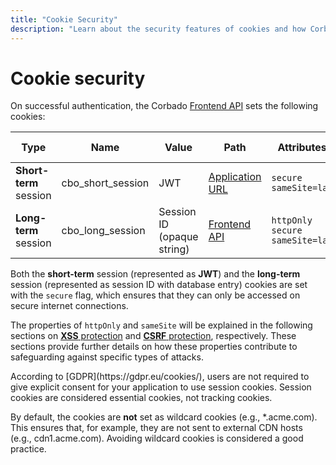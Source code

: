 ```yaml
---
title: "Cookie Security"
description: "Learn about the security features of cookies and how Corbado's session management makes use of them."
---
```


# Cookie security

On successful authentication, the Corbado [Frontend API](/backend-integration/corbado-api-structure/frontend-api) sets the following cookies:

| Type                   | Name              | Value                      | Path                                                                    | Attributes                         | Default duration |
| ---------------------- | ----------------- | -------------------------- | ----------------------------------------------------------------------- | ---------------------------------- | ---------------- |
| **Short-term** session | cbo_short_session | JWT                        | [Application URL](/helpful-guides/url-overview#2-application-url)    | `secure` `sameSite=lax`            | 5 mins           |
| **Long-term** session  | cbo_long_session  | Session ID (opaque string) | [Frontend API](/backend-integration/corbado-api-structure/frontend-api) | `httpOnly` `secure` `sameSite=lax` | 1 day            |

Both the **short-term** session (represented as **JWT**) and the **long-term** session (represented as session ID with database entry) cookies are set with the `secure` flag, which ensures that they can only be accessed on secure internet connections.

The properties of `httpOnly` and `sameSite` will be explained in the following sections on [**XSS** protection](./xss-protection) and [**CSRF** protection](./csrf-protection), respectively. These sections provide further details on how these properties contribute to safeguarding against specific types of attacks.

<Note>
According to [GDPR](https://gdpr.eu/cookies/), users are not required to give explicit consent for your application to use session cookies. Session cookies are considered essential cookies, not tracking cookies.
</Note>

By default, the cookies are **not** set as wildcard cookies (e.g., \*.acme.com). This ensures that, for example, they are not sent to external CDN hosts (e.g., cdn1.acme.com). Avoiding wildcard cookies is considered a good practice.&#x20;